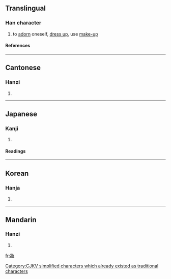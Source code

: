 {{see|妆|娤}}

==Translingual==
===Han character===
{{Han char|rn=38|rad=女|as=04|sn=7|four=2424<sub>0</sub>|canj=女一女 (VMV)}}
# to [[adorn]] oneself, [[dress up]], use [[make-up]]
====References====
{{Han ref|kx=0256.300|dkj=06096|dj=0521.090|hdz=21033.130|uh=599D|ud=22941|bh=A7A9|bd=42921}}
----
==Cantonese==
===Hanzi===
{{yue-hanzi|jyut=|y=jong1}}
# {{defn|Cantonese}}
----
==Japanese==
===Kanji===
{{ja-kanji|grade=|rs=女04}}
# {{defn|Japanese}} 
====Readings====
{{ja-readings|on=ソウ (sō), ショウ (shō)|kun=[[よそおう]] (yosoou)}}
----
==Korean==
===Hanja===
{{ko-hanja|hangeul=장|rv=jang|mr=chang}}
# {{defn|Korean}}


[[Category:CJKV simplified characters which already existed as traditional characters]]
----
==Mandarin==
===Hanzi===
{{cmn-hanzi|sim=妆|pin=[[zhuāng]] (zhuang1)|wg=chuang<sup>1</sup>}}
# {{defn|Mandarin}}

[[fr:妝]]